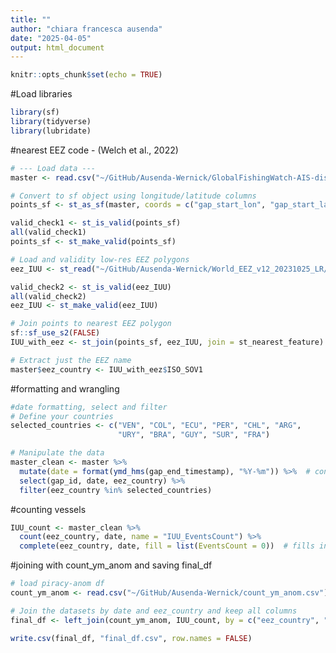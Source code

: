 ```yaml
---
title: ""
author: "chiara francesca ausenda"
date: "2025-04-05"
output: html_document
---
```


```r
knitr::opts_chunk$set(echo = TRUE)
```

#Load libraries
```r
library(sf)
library(tidyverse)
library(lubridate)

```

#nearest EEZ code - (Welch et al., 2022) 
```r

# --- Load data ---
master <- read.csv("~/GitHub/Ausenda-Wernick/GlobalFishingWatch-AIS-disabling-high-seas-814305b/data/disabling_events.csv")

# Convert to sf object using longitude/latitude columns
points_sf <- st_as_sf(master, coords = c("gap_start_lon", "gap_start_lat"), crs = 4326)

valid_check1 <- st_is_valid(points_sf)
all(valid_check1)
points_sf <- st_make_valid(points_sf)

# Load and validity low-res EEZ polygons
eez_IUU <- st_read("~/GitHub/Ausenda-Wernick/World_EEZ_v12_20231025_LR/eez_v12_lowres.shp")

valid_check2 <- st_is_valid(eez_IUU)
all(valid_check2)
eez_IUU <- st_make_valid(eez_IUU)

# Join points to nearest EEZ polygon
sf::sf_use_s2(FALSE)
IUU_with_eez <- st_join(points_sf, eez_IUU, join = st_nearest_feature)

# Extract just the EEZ name
master$eez_country <- IUU_with_eez$ISO_SOV1

```

#formatting and wrangling
```r
#date formatting, select and filter
# Define your countries
selected_countries <- c("VEN", "COL", "ECU", "PER", "CHL", "ARG", 
                        "URY", "BRA", "GUY", "SUR", "FRA")

# Manipulate the data
master_clean <- master %>%
  mutate(date = format(ymd_hms(gap_end_timestamp), "%Y-%m")) %>%  # convert to YYYY-mm
  select(gap_id, date, eez_country) %>%
  filter(eez_country %in% selected_countries)

```

#counting vessels
```r
IUU_count <- master_clean %>%
  count(eez_country, date, name = "IUU_EventsCount") %>%
  complete(eez_country, date, fill = list(EventsCount = 0))  # fills in missing combos with 0

```

#joining with count_ym_anom and saving final_df
```r
# load piracy-anom df
count_ym_anom <- read.csv("~/GitHub/Ausenda-Wernick/count_ym_anom.csv")

# Join the datasets by date and eez_country and keep all columns
final_df <- left_join(count_ym_anom, IUU_count, by = c("eez_country", "date"))

write.csv(final_df, "final_df.csv", row.names = FALSE)
```

